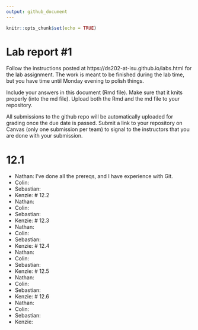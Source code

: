 ```yaml
---
output: github_document
---
```


<!-- README.md is generated from README.Rmd. Please edit the README.Rmd file -->


```r
knitr::opts_chunk$set(echo = TRUE)
```

# Lab report #1

Follow the instructions posted at https://ds202-at-isu.github.io/labs.html for the lab assignment. The work is meant to be finished during the lab time, but you have time until Monday evening to polish things.

Include your answers in this document (Rmd file). Make sure that it knits properly (into the md file). Upload both the Rmd and the md file to your repository.  

All submissions to the github repo will be automatically uploaded for grading once the due date is passed.
Submit a link to your repository on Canvas (only one submission per team) to signal to the instructors that you are done with your submission.

# 12.1 
- Nathan: I've done all the prereqs, and I have experience with Git.
- Colin: 
- Sebastian: 
- Kenzie: 
# 12.2
- Nathan: 
- Colin: 
- Sebastian: 
- Kenzie: 
# 12.3
- Nathan: 
- Colin: 
- Sebastian: 
- Kenzie: 
# 12.4
- Nathan: 
- Colin: 
- Sebastian: 
- Kenzie: 
# 12.5
- Nathan: 
- Colin: 
- Sebastian: 
- Kenzie: 
# 12.6
- Nathan: 
- Colin: 
- Sebastian: 
- Kenzie: 
